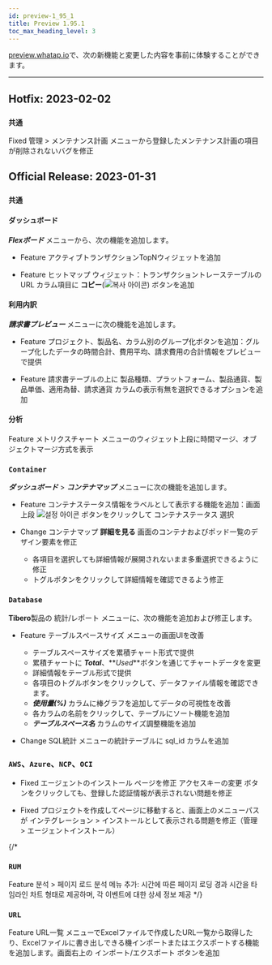 ```yaml
---
id: preview-1_95_1
title: Preview 1.95.1
toc_max_heading_level: 3
---
```


<head>
<meta name="robots" content="noindex, nofollow"/>
</head>


[preview.whatap.io](https://preview.whatap.io)で、次の新機能と変更した内容を事前に体験することができます。 

---

## Hotfix: 2023-02-02

### `共通`

<Status>Fixed</Status> <UI>管理</UI> > <UI>メンテナンス計画</UI> メニューから登録したメンテナンス計画の項目が削除されないバグを修正

## Official Release: 2023-01-31

### `共通`

#### ダッシュボード

**_Flexボード_** メニューから、次の機能を追加します。

- <Status>Feature</Status> <UI>アクティブトランザクションTopN</UI>ウィジェットを追加

- <Status>Feature</Status> <UI>ヒットマップ</UI> ウィジェット：トランザクショントレーステーブルの <UI>URL</UI> カラム項目に <b>コピー</b>(<img src='/img/ico-copy.svg' alt='복사 아이콘' />) ボタンを追加

#### 利用内訳

**_請求書プレビュー_** メニューに次の機能を追加します。

- <Status>Feature</Status> プロジェクト、製品名、カラム別のグループ化ボタンを追加：グループ化したデータの時間合計、費用平均、請求費用の合計情報をプレビューで提供

- <Status>Feature</Status> 請求書テーブルの上に <UI>製品種類</UI>、<UI>プラットフォーム</UI>、<UI>製品通貨</UI>、<UI>製品単価</UI>、<UI>適用為替</UI>、<UI>請求通貨</UI> カラムの表示有無を選択できるオプションを追加

#### 分析

<Status>Feature</Status> <UI>メトリクスチャート</UI> メニューのウィジェット上段に時間マージ、オブジェクトマージ方式を表示

### `Container`

**_ダッシュボード_** > **_コンテナマップ_** メニューに次の機能を追加します。

- <Status>Feature</Status> コンテナステータス情報をラベルとして表示する機能を追加：画面上段 <img src='/img/ico-setting.svg' alt='설정 아이콘' /> ボタンをクリックして <UI>コンテナステータス</UI> 選択

- <Status>Change</Status> コンテナマップ <b>詳細を見る</b> 画面のコンテナおよびポッド一覧のデザイン要素を修正

  - 各項目を選択しても詳細情報が展開されないまま多重選択できるように修正
  - トグルボタンをクリックして詳細情報を確認できるよう修正

### `Database`

<b>Tibero</b>製品の <UI>統計/レポート</UI> メニューに、次の機能を追加および修正します。

- <Status>Feature</Status> <UI>テーブルスペースサイズ</UI> メニューの画面UIを改善

  - テーブルスペースサイズを累積チャート形式で提供
  - 累積チャートに **_Total_**、**_Used_**ボタンを通じてチャートデータを変更
  - 詳細情報をテーブル形式で提供
  - 各項目のトグルボタンをクリックして、データファイル情報を確認できます。
  - **_使用量(%)_** カラムに棒グラフを追加してデータの可視性を改善
  - 各カラムの名前をクリックして、テーブルにソート機能を追加
  - **_テーブルスペース名_** カラムのサイズ調整機能を追加

- <Status>Change</Status> <UI>SQL統計</UI> メニューの統計テーブルに <UI>sql_id</UI> カラムを追加

### `AWS`、`Azure`、`NCP`、`OCI`

- <Status>Fixed</Status> <UI>エージェントのインストール</UI> ページを修正 <UI>アクセスキーの変更</UI> ボタンをクリックしても、登録した認証情報が表示されない問題を修正

- <Status>Fixed</Status> プロジェクトを作成してページに移動すると、画面上のメニューパスが <UI>インテグレーション > インストール</UI>として表示される問題を修正（<UI>管理 > エージェントインストール</UI>）

{/* 

### `RUM`

<Status>Feature</Status> <UI>분석</UI> > <UI>페이지 로드 분석</UI> 메뉴 추가: 시간에 따른 페이지 로딩 경과 시간을 타임라인 차트 형태로 제공하며, 각 이벤트에 대한 상세 정보 제공
*/}

### `URL`

<Status>Feature</Status> <UI>URL一覧</UI> メニューでExcelファイルで作成したURL一覧から取得したり、Excelファイルに書き出しできる機インポートまたはエクスポートする機能を追加します。画面右上の <UI>インポート</UI>/<UI>エクスポート</UI> ボタンを追加
